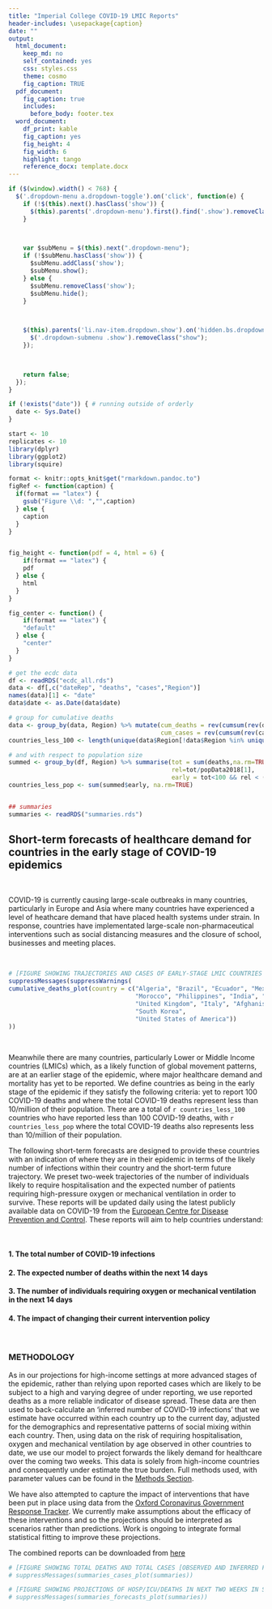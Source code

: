 ```yaml
---
title: "Imperial College COVID-19 LMIC Reports"
header-includes: \usepackage{caption}
date: ""
output:
  html_document:
    keep_md: no
    self_contained: yes
    css: styles.css
    theme: cosmo
    fig_caption: TRUE
  pdf_document: 
    fig_caption: true
    includes: 
      before_body: footer.tex
  word_document:
    df_print: kable
    fig_caption: yes
    fig_height: 4
    fig_width: 6
    highlight: tango
    reference_docx: template.docx
---
```


```js

if ($(window).width() < 768) {
  $('.dropdown-menu a.dropdown-toggle').on('click', function(e) {
    if (!$(this).next().hasClass('show')) {
      $(this).parents('.dropdown-menu').first().find('.show').removeClass("show");
    }

 

    var $subMenu = $(this).next(".dropdown-menu");
    if (!$subMenu.hasClass('show')) {
      $subMenu.addClass('show');
      $subMenu.show();
    } else {
      $subMenu.removeClass('show');
      $subMenu.hide();
    }

 

    $(this).parents('li.nav-item.dropdown.show').on('hidden.bs.dropdown', function(e) {
      $('.dropdown-submenu .show').removeClass("show");
    });

 

    return false;
  });
}

```


```r
if (!exists("date")) { # running outside of orderly
  date <- Sys.Date()
}

start <- 10
replicates <- 10
library(dplyr)
library(ggplot2)
library(squire)

format <- knitr::opts_knit$get("rmarkdown.pandoc.to")
figRef <- function(caption) {
  if(format == "latex") {
    gsub("Figure \\d: ","",caption)
  } else {
    caption
  }
}


fig_height <- function(pdf = 4, html = 6) {
    if(format == "latex") {
    pdf
  } else {
    html
  }
}

fig_center <- function() {
    if(format == "latex") {
    "default"
  } else {
    "center"
  }
}


```

```r

# get the ecdc data
df <- readRDS("ecdc_all.rds")
data <- df[,c("dateRep", "deaths", "cases","Region")]
names(data)[1] <- "date"
data$date <- as.Date(data$date)

# group for cumulative deaths
data <- group_by(data, Region) %>% mutate(cum_deaths = rev(cumsum(rev(deaths))),
                                          cum_cases = rev(cumsum(rev(cases))),)
countries_less_100 <- length(unique(data$Region[!data$Region %in% unique(data$Region[data$cum_deaths > 100])]))

# and with respect to population size
summed <- group_by(df, Region) %>% summarise(tot = sum(deaths,na.rm=TRUE),
                                             rel=tot/popData2018[1],
                                             early = tot<100 && rel < (10/1e6))
countries_less_pop <- sum(summed$early, na.rm=TRUE)


## summaries
summaries <- readRDS("summaries.rds")

```

## Short-term forecasts of healthcare demand for countries in the early stage of COVID-19 epidemics

<br> 

COVID-19 is currently causing large-scale outbreaks in many countries, particularly in Europe and Asia where many countries have experienced a level of heathcare demand that have placed health systems under strain. In response, countries have implementated large-scale non-pharmaceutical interventions such as social distancing measures and the closure of school, businesses and meeting places.

<br> 

```r

# [FIGURE SHOWING TRAJECTORIES AND CASES OF EARLY-STAGE LMIC COUNTRIES RELATIVE TO HICS?]
suppressMessages(suppressWarnings(
cumulative_deaths_plot(country = c("Algeria", "Brazil", "Ecuador", "Mexico",
                                   "Morocco", "Philippines", "India", "Nigeria",
                                   "United Kingdom", "Italy", "Afghanistan",
                                   "South Korea",
                                   "United States of America"))
))

```
<br>

Meanwhile there are many countries, particularly Lower or Middle Income countries (LMICs) which, as a likely function of global movement patterns, are at an earlier stage of the epidemic, where major healthcare demand and mortality has yet to be reported. We define countries as being in the early stage of the epidemic if they satisfy the following criteria: yet to report 100 COVID-19 deaths and where the total COVID-19 deaths represent less than 10/million of their population. There are a total of `r countries_less_100` countries who have reported less than 100 COVID-19 deaths, with `r countries_less_pop` where the total COVID-19 deaths also represents less than 10/million of their population. 

The following short-term forecasts are designed to provide these countries with an indication of where they are in their epidemic in terms of the likely number of infections within their country and the short-term future trajectory. We preset two-week trajectories of the number of individuals likely to require hospitalisation and the expected number of patients requiring high-pressure oxygen or mechanical ventilation in order to survive. These reports will be updated daily using the latest publicly available data on COVID-19 from the [European Centre for Disease Prevention and Control](https://www.ecdc.europa.eu/en/publications-data/download-todays-data-geographic-distribution-covid-19-cases-worldwide). These reports will aim to help countries understand:

<br>

#### 1. The total number of COVID-19 infections
#### 2. The expected number of deaths within the next 14 days
#### 3. The number of individuals requiring oxygen or mechanical ventilation in the next 14 days
#### 4. The impact of changing their current intervention policy 

<br>

### METHODOLOGY 

As in our projections for high-income settings at more advanced stages of the epidemic, rather than relying upon reported cases which are likely to be subject to a high and varying degree of under reporting, we use reported deaths as a more reliable indicator of disease spread. These data are then used to back-calculate an ‘inferred number of COVID-19 infections’ that we estimate have occurred within each country up to the current day, adjusted for the demographics and representative patterns of social mixing within each country. Then, using data on the risk of requiring hospitalisation, oxygen and mechanical ventilation by age observed in other countries to date, we use our model to project forwards the likely demand for healthcare over the coming two weeks. This data is solely from high-income countries and consequently under estimate the true burden. Full methods used, with parameter values can be found in the [Methods Section](https://mrc-ide.github.io/global-lmic-reports/parameters.html).

We have also attempted to capture the impact of interventions that have been put in place using data from the [Oxford Coronavirus Government Response Tracker](https://www.bsg.ox.ac.uk/research/research-projects/coronavirus-government-response-tracker). We currently make assumptions about the efficacy of these interventions and so the projections should be interpreted as scenarios rather than predictions. Work is ongoing to integrate formal statistical fitting to improve these projections. 

The combined reports can be downloaded from [here](https://github.com/mrc-ide/global-lmic-reports/blob/master/combined_reports.pdf)

```r

# [FIGURE SHOWING TOTAL DEATHS AND TOTAL CASES [OBSERVED AND INFERRED FOR SUB-SAHARAN AFRICA]
# suppressMessages(summaries_cases_plot(summaries))

```



```r

# [FIGURE SHOWING PROJECTIONS OF HOSP/ICU/DEATHS IN NEXT TWO WEEKS IN SSA]
# suppressMessages(summaries_forecasts_plot(summaries))

```

<br>
